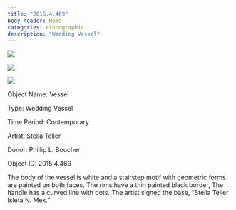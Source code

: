 ```yaml
---
title: "2015.4.469"
body-header: Home
categories: ethnographic
description: "Wedding Vessel"
---
```


::: {layout="[40, -20, 40]" layout-valign="center"}
[![](./../images/2015.4.469_1.png)](./../images/2015.4.469_1.png)

[![](./../images/2015.4.469_2.png)](./../images/2015.4.469_2.png)

[![](./../images/2015.4.469_3.png)](./../images/2015.4.469_3.png)
:::

::: column-margin
Object Name: Vessel

Type: Wedding Vessel

Time Period: Contemporary

Artist: Stella Teller

Donor: Phillip L. Boucher

Object ID: 2015.4.469
:::

The body of the vessel is white and a stairstep motif with geometric forms are painted on both faces. The rims have a thin painted black border, The handle has a curved line with dots. The artist signed the base, "Stella Teller Isleta N. Mex."
